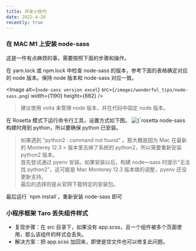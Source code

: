 ```yaml
---
title: 开发小技巧
date: 2022-4-24
recently: true
---
```


### 在 MAC M1 上安装 node-sass

这是一件有点麻烦的事，需要按照下面的步骤和操作。

<Step number={1} title="检查 node 版本">
在 yarn.lock 或 npm.lock 中检查 node-sass
的版本，参考下面的表格确定对应的 node 版本。保持 node 版本和 node-sass 对应一致。

<Image
  alt={`node-sass version excel`}
  src={`/images/wonderful_tips/node-sass.png`}
  width={1190}
  height={662}
/>

> 建议使用 volta 来管理 node 版本，并在代码中固定 node 版本。

</Step>

<Step number={2} title="使用 Rosetta 模式运行 Command Line">
  在 Rosetta 模式下运行命令行工具，设置方式如下图。
  <Image
    alt={`rosetta setting`}
    src={`/images/wonderful_tips/rosetta.jpeg`}
    width={539}
    height={649}
  />
</Step>

<Step number={3} title="确保 python 已安装" >
node-sass 构建时用到 python，所以要确保 python 已安装。

> 如果遇到 "python2 : command not found" 。那大概是因为 Mac 在最新的 Monterey 12.3 > 版本里去掉了系统的 python2，所以需要重新安装 python2 版本。  
> 首先尝试通过 pyenv 安装。如果安装以后，构建 node—sass 时提示“无法找 python2”，这可能是 Mac Monterey 12.3 版本做的调整，pyenv 还没更新支持。  
>  最后的选择则是从官网下载特定的安装包。

</Step>

<Step number={4} title="安装 node-sass">
  最后运行 `npm install`，重新安装 node-sass 即可
</Step>

### 小程序框架 Taro 丢失组件样式

- 复现步骤：在 src 目录下，如果没有 app.scss，且一个组件被多个页面使用，那么该组件的样式会丢失。
- 解决方案：把 app.scss 加回来，即使是空文件也可以修复此问题。
